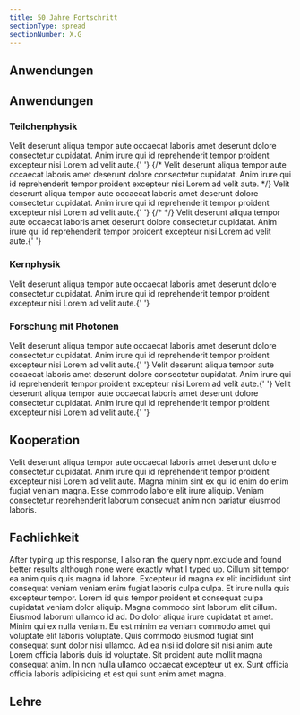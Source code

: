 ```yaml
---
title: 50 Jahre Fortschritt
sectionType: spread
sectionNumber: X.G
---
```



## Anwendungen

<ProgressChart dimension="accelerators_in_use__medicine"></ProgressChart>

<ProgressChart dimension="accelerators_in_use__industry"></ProgressChart>

<ProgressChart dimension="accelerators_in_use__science"></ProgressChart>

<ProgressChart dimension="accelerator_related__nobel_prizes"></ProgressChart>

## Anwendungen

### Teilchenphysik

<ProgressChart dimension="particleDiscoveries">
  Velit deserunt aliqua tempor aute occaecat laboris amet deserunt dolore consectetur cupidatat.
  Anim irure qui id reprehenderit tempor proident excepteur nisi Lorem ad velit aute.{' '}
</ProgressChart>
{/* <ProgressChart dimension="progress__beta_electron">Velit deserunt aliqua tempor aute occaecat laboris amet deserunt dolore
  consectetur cupidatat. Anim irure qui id reprehenderit tempor proident
  excepteur nisi Lorem ad velit aute. </ProgressChart> */}
<ProgressChart dimension="progress__energy_electron">
  Velit deserunt aliqua tempor aute occaecat laboris amet deserunt dolore consectetur cupidatat.
  Anim irure qui id reprehenderit tempor proident excepteur nisi Lorem ad velit aute.{' '}
</ProgressChart>
{/* <ProgressChart dimension="progress__beta_proton"></ProgressChart> */}
<ProgressChart dimension="progress__energy_proton">
  Velit deserunt aliqua tempor aute occaecat laboris amet deserunt dolore consectetur cupidatat.
  Anim irure qui id reprehenderit tempor proident excepteur nisi Lorem ad velit aute.{' '}
</ProgressChart>

### Kernphysik

<ProgressChart dimension="nuclideDiscoveriesPerYear">
  Velit deserunt aliqua tempor aute occaecat laboris amet deserunt dolore consectetur cupidatat.
  Anim irure qui id reprehenderit tempor proident excepteur nisi Lorem ad velit aute.{' '}
</ProgressChart>

### Forschung mit Photonen

<ProgressChart dimension="pdbEntries">
  Velit deserunt aliqua tempor aute occaecat laboris amet deserunt dolore consectetur cupidatat.
  Anim irure qui id reprehenderit tempor proident excepteur nisi Lorem ad velit aute.{' '}
</ProgressChart>
<ProgressChart dimension="progress__emittance">
  Velit deserunt aliqua tempor aute occaecat laboris amet deserunt dolore consectetur cupidatat.
  Anim irure qui id reprehenderit tempor proident excepteur nisi Lorem ad velit aute.{' '}
</ProgressChart>
<ProgressChart dimension="progress__peak_luminosity">
  Velit deserunt aliqua tempor aute occaecat laboris amet deserunt dolore consectetur cupidatat.
  Anim irure qui id reprehenderit tempor proident excepteur nisi Lorem ad velit aute.{' '}
</ProgressChart>

## Kooperation

<ProgressChart dimension="progress__projectFundingCount">
  Velit deserunt aliqua tempor aute occaecat laboris amet deserunt dolore consectetur cupidatat.
  Anim irure qui id reprehenderit tempor proident excepteur nisi Lorem ad velit aute.
</ProgressChart>

<ProgressChart dimension="progress__projectFundingAmount">
  Magna minim sint ex qui id enim do enim fugiat veniam magna. Esse commodo labore elit irure
  aliquip. Veniam consectetur reprehenderit laborum consequat anim non pariatur eiusmod laboris.
</ProgressChart>

## Fachlichkeit

<ProgressChart dimension="progress__conferences">
  After typing up this response, I also ran the query npm.exclude and found better results although
  none were exactly what I typed up.
</ProgressChart>

<ProgressChart dimension="progress__professorships">
  Cillum sit tempor ea anim quis quis magna id labore. Excepteur id magna ex elit incididunt sint
  consequat veniam veniam enim fugiat laboris culpa culpa. Et irure nulla quis excepteur tempor.
</ProgressChart>

<ProgressChart dimension="progress__publications">
  Lorem id quis tempor proident et consequat culpa cupidatat veniam dolor aliquip. Magna commodo
  sint laborum elit cillum. Eiusmod laborum ullamco id ad. Do dolor aliqua irure cupidatat et amet.
  Minim qui ex nulla veniam.
</ProgressChart>

<ProgressChart dimension="progress__excellenceRate">
  Eu est minim ea veniam commodo amet qui voluptate elit laboris voluptate. Quis commodo eiusmod
  fugiat sint consequat sunt dolor nisi ullamco. Ad ea nisi id dolore sit nisi anim aute Lorem
  officia laboris duis id voluptate. Sit proident aute mollit magna consequat anim. In non nulla
  ullamco occaecat excepteur ut ex. Sunt officia officia laboris adipisicing et est qui sunt enim
  amet magna.
</ProgressChart>

## Lehre

<ProgressChart dimension="progress__magnetic_field_strength"></ProgressChart>
